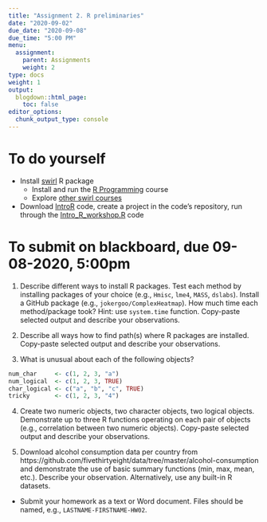```yaml
---
title: "Assignment 2. R preliminaries"
date: "2020-09-02"
due_date: "2020-09-08"
due_time: "5:00 PM"
menu:
  assignment:
    parent: Assignments
    weight: 2
type: docs
weight: 1
output:
  blogdown::html_page:
    toc: false
editor_options: 
  chunk_output_type: console
---
```


# To do yourself

- Install [swirl](https://swirlstats.com/students.html) R package
    - Install and run the [R Programming](https://github.com/swirldev/R_Programming_E) course
    - Explore [other swirl courses](https://github.com/swirldev/swirl_courses)

- Download [IntroR](https://github.com/mdozmorov/IntroR) code, create a project in the code's repository, run through the [Intro_R_workshop.R](https://raw.githubusercontent.com/mdozmorov/IntroR/master/Intro_R_workshop.R) code
     
# To submit on blackboard, due 09-08-2020, 5:00pm

1) Describe different ways to install R packages. Test each method by installing packages of your choice (e.g., `Hmisc`, `lme4`, `MASS`, `dslabs`). Install a GitHub package (e.g., `jokergoo/ComplexHeatmap`). How much time each method/package took? Hint: use `system.time` function. Copy-paste selected output and describe your observations.

2) Describe all ways how to find path(s) where R packages are installed. Copy-paste selected output and describe your observations.

3) What is unusual about each of the following objects?

``` r
num_char     <- c(1, 2, 3, "a")
num_logical  <- c(1, 2, 3, TRUE)
char_logical <- c("a", "b", "c", TRUE)
tricky       <- c(1, 2, 3, "4")
```
4) Create two numeric objects, two character objects, two logical objects. Demonstrate up to three R functions operating on each pair of objects (e.g., correlation between two numeric objects). Copy-paste selected output and describe your observations.

5) Download alcohol consumption data per country from https://github.com/fivethirtyeight/data/tree/master/alcohol-consumption and demonstrate the use of basic summary functions (min, max, mean, etc.). Describe your observation. Alternatively, use any built-in R datasets.

<!--1) Use the help functions or R documentation to look up a function that you think you will use. Provide (in words) a description of what the function is and does, the arguments that takes, and why you find this function useful. Then, using a sample dataset in R (i.e., `mtcars`, `iris`, `ToothGrowth`), demonstrate (in code) the use of this function.

2) Create two numeric, two character, and two logical objects/variables in R. Give them descriptive names. Provide code examples.-->

- Submit your homework as a text or Word document. Files should be named, e.g., `LASTNAME-FIRSTNAME-HW02`.